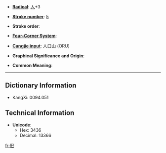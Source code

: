 * '''[[Wiktionary:Chinese radical index| Radical]]''': [[Wiktionary:Chinese radical index 人|人]]+3

* '''[[Wiktionary:Chinese total strokes index|Stroke number]]''': [[Wiktionary:Chinese total strokes index 5|5]]

* '''Stroke order''': 

* '''[[Wiktionary:Chinese four corner index|Four-Corner System]]''': 

* '''[[Wiktionary:Chinese Cangjie index|Cangjie input]]''': 人口山 (ORU)

* '''Graphical Significance and Origin''': 

* '''Common Meaning''': 

----

== Dictionary Information ==

* KangXi: 0094.051

== Technical Information ==

* '''Unicode''':
** Hex: 3436
** Decimal: 13366

[[fr:㐶]]